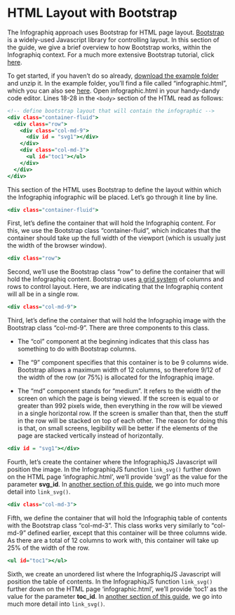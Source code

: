 # HTML Layout with Bootstrap

The Infographiq approach uses Bootstrap for HTML page layout. [Bootstrap](https://getbootstrap.com/docs/3.4/javascript/) is a widely-used Javascript library for controlling layout. In this section of the guide, we give a brief overview to how Bootstrap works, within the Infographiq context. For a much more extensive Bootstrap tutorial, click [here](https://www.w3schools.com/bootstrap/bootstrap_ver.asp).

To get started, if you haven't do so already, [download the example folder](https://marinebon.org/infographiqJS/infographiq_example.zip) and unzip it. In the example folder, you'll find a file called "infographic.html", which you can also see [here](https://marinebon.org/infographiqJS/infographiq_example/infographic.html). Open infographic.html in your handy-dandy code editor. Lines 18-28 in the `<body>` section of the HTML read as follows:

``` .html
<!-- define bootstrap layout that will contain the infographic -->
<div class="container-fluid">
  <div class="row">
    <div class="col-md-9">
      <div id = "svg1"></div>
    </div>
    <div class="col-md-3">
      <ul id="toc1"></ul>
    </div>
  </div>
</div>
```

This section of the HTML uses Bootstrap to define the layout within which the Infographiq infographic will be placed. Let's go through it line by line.

``` .html
<div class="container-fluid">
```

First, let's define the container that will hold the Infographiq content. For this, we use the Bootstrap class "container-fluid", which indicates that the container should take up the full width of the viewport (which is usually just the width of the browser window).

``` .html
<div class="row">
```

Second, we'll use the Bootstrap class "row" to define the container that will hold the Infographiq content. Bootstrap uses [a grid system](https://www.w3schools.com/bootstrap/bootstrap_grid_system.asp) of columns and rows to control layout. Here, we are indicating that the Infographiq content will all be in a single row.

``` .html
<div class="col-md-9">
```

Third, let's define the container that will hold the Infographiq image with the Bootstrap class "col-md-9". There are three components to this class.

-   The "col" component at the beginning indicates that this class has something to do with Bootstrap columns.

-   The "9" component specifies that this container is to be 9 columns wide. Bootstrap allows a maximum width of 12 columns, so therefore 9/12 of the width of the row (or 75%) is allocated for the Infographiq image.

-   The "md" component stands for "medium". It refers to the width of the screen on which the page is being viewed. If the screen is equal to or greater than 992 pixels wide, then everything in the row will be viewed in a single horizontal row. If the screen is smaller than that, then the stuff in the row will be stacked on top of each other. The reason for doing this is that, on small screens, legibility will be better if the elements of the page are stacked vertically instead of horizontally.

``` .html
<div id = "svg1"></div>
```

Fourth, let's create the container where the InfographiqJS Javascript will position the image. In the InfographiqJS function `link_svg()` further down on the HTML page 'infographic.html', we'll provide 'svg1' as the value for the parameter **svg_id**. In [another section of this guide](https://marinebon.org/infographiq/the-infographiqjs-javascript.html#parameters), we go into much more detail into `link_svg()`.

``` .html
<div class="col-md-3">
```

Fifth, we define the container that will hold the Infographiq table of contents with the Bootstrap class "col-md-3". This class works very similarly to "col-md-9" defined earlier, except that this container will be three columns wide. As there are a total of 12 columns to work with, this container will take up 25% of the width of the row.

``` .html
<ul id="toc1"></ul>
```

Sixth, we create an unordered list where the InfographiqJS Javascript will position the table of contents. In the InfographiqJS function `link_svg()` further down on the HTML page 'infographic.html', we'll provide 'toc1' as the value for the parameter **toc_id**. In [another section of this guide](https://marinebon.org/infographiq/the-infographiqjs-javascript.html#parameters), we go into much more detail into `link_svg()`.

